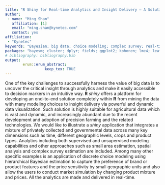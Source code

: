 ```yaml
---
title: "R Shiny for Real-time Analytics and Insight Delivery – A Solution for Complex Data in Agriculture"
author:
 - name: "Ming Shan"
   affiliation: [1]
   email: "ming.shan@kynetec.com"
   contact: yes
affiliation:
 - "Kynetec"
keywords: "Bayesian; big data; choice modeling; complex survey; real-time; shiny; simulation; small area estimation; spatial; statistical learning; supervised; unsupervised; visualization"
packages: "bayesm; cluster; dplyr; fields; ggplot2; kohonen; lme4; leaflet; magrittr; maps; maptools; party; rgdal; rgeos; sp; spatstat; shiny"
# bibliography: bibliography.bib
output:  
        erum::erum_abstract:
                  keep_tex: TRUE
---
```


One of the key challenges to successfully harness the value of big data
is to uncover the critical insight through analytics and make it easily
accessible to decision markers in an intuitive way. **R** *shiny* offers a
platform for developing an end-to-end solution completely within **R** from
mining the data with many modeling choices to insight delivery via
powerful and dynamic data visualization. Such solution is highly
suitable for agricultural data which is vast and dynamic, and
increasingly abundant due to the recent development and adoption of
precision farming and the related technologies. We would like to
illustrate a *shiny* application that integrates a mixture of privately
collected and governmental data across many key dimensions such as time,
different geographic levels, crops and product types. Analytics
including both supervised and unsupervised modeling capabilities and
other approaches such as small area estimation, spatial analysis and
complex survey estimation are included. Among many other specific
examples is an application of discrete choice modeling using
hierarchical Bayesian estimation to capture the preference of brand or
product features and the price sensitivity by small geographic units and
also allow the users to conduct market simulation by changing product
mixture and prices. All the analytics are made and delivered in
real-time.

<!--  -->
<!--  -->
<!--  -->
